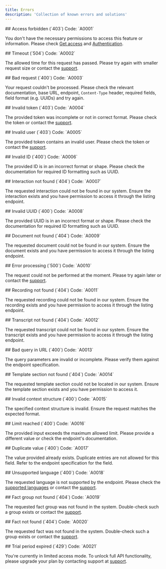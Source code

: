 ```yaml
---
title: Errors
description: 'Collection of known errors and solutions'
---
```


[docs-get-access]: https://docs.corti.ai/get_started/getaccess
[docs-auth]: https://docs.corti.ai/get_started/quickstart
[docs-langs]: https://docs.corti.ai/about/languages
[support]: https://help.corti.app
[support-email]: help@corti.ai

<a id="A0001" />
## Access forbidden (`403`)
Code: `A0001`

You don't have the necessary permissions to access this feature or
information. Please check [Get access][docs-get-access] and
[Authentication][docs-auth].

<a id="A0002" />
## Timeout (`504`)
Code: `A0002`

The allowed time for this request has passed. Please try again with smaller
request size or contact the [support][support].

<a id="A0003" />
## Bad request (`400`)
Code: `A0003`

Your request couldn't be processed. Please check the relevant documentation,
base URL, endpoint, `Content-Type` header, required fields, field format
(e.g. UUIDs) and try again.

<a id="A0004" />
## Invalid token (`403`)
Code: `A0004`

The provided token was incomplete or not in correct format. Please check the
token or contact the [support][support].

<a id="A0005" />
## Invalid user (`403`)
Code: `A0005`

The provided token contains an invalid user. Please check the token or contact
the [support][support].

<a id="A0006" />
## Invalid ID (`400`)
Code: `A0006`

The provided ID is in an incorrect format or shape. Please check the
documentation for required ID formatting such as UUID.

<a id="A0007" />
## Interaction not found (`404`)
Code: `A0007`

The requested interaction could not be found in our system. Ensure the
interaction exists and you have permission to access it through the listing
endpoint.

<a id="A0008" />
## Invalid UUID (`400`)
Code: `A0008`

The provided UUID is in an incorrect format or shape. Please check the
documentation for required ID formatting such as UUID.

<a id="A0009" />
## Document not found (`404`)
Code: `A0009`

The requested document could not be found in our system. Ensure the document
exists and you have permission to access it through the listing endpoint.

<a id="A0010" />
## Error processing (`500`)
Code: `A0010`

The request could not be performed at the moment. Please try again later or
contact the [support][support].

<a id="A0011" />
## Recording not found (`404`)
Code: `A0011`

The requested recording could not be found in our system. Ensure the recording
exists and you have permission to access it through the listing endpoint.

<a id="A0012" />
## Transcript not found (`404`)
Code: `A0012`

The requested transcript could not be found in our system. Ensure the transcript
exists and you have permission to access it through the listing endpoint.

<a id="A0013" />
## Bad query in URL (`400`)
Code: `A0013`

The query parameters are invalid or incomplete. Please verify them against the
endpoint specification.

<a id="A0014" />
## Template section not found (`404`)
Code: `A0014`

The requested template section could not be located in our system. Ensure the
template section exists and you have permission to access it.

<a id="A0015" />
## Invalid context structure (`400`)
Code: `A0015`

The specified context structure is invalid. Ensure the request matches the
expected format.

<a id="A0016" />
## Limit reached (`400`)
Code: `A0016`

The provided input exceeds the maximum allowed limit. Please provide a
different value or check the endpoint's documentation.

<a id="A0017" />
## Duplicate value (`400`)
Code: `A0017`

The value provided already exists. Duplicate entries are not allowed for this
field. Refer to the endpoint specification for the field.

<a id="A0018" />
## Unsupported language (`400`)
Code: `A0018`

The requested language is not supported by the endpoint. Please check the
[supported languages][docs-langs] or contact the [support][support].

<a id="A0019" />
## Fact group not found (`404`)
Code: `A0019`

The requested fact group was not found in the system. Double-check such a group
exists or contact the [support][support].

<a id="A0020" />
## Fact not found (`404`)
Code: `A0020`

The requested fact was not found in the system. Double-check such a group
exists or contact the [support][support].

<a id="A0021" />
## Trial period expired (`429`)
Code: `A0021`

You're currently in limited access mode. To unlock full API functionality, 
please upgrade your plan by contacting support at [support][support].